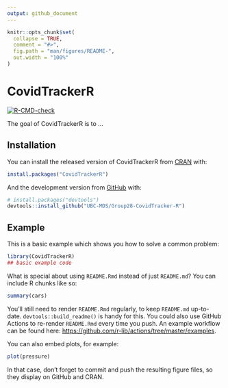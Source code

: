 ```yaml
---
output: github_document
---
```


<!-- README.md is generated from README.Rmd. Please edit that file -->

```r
knitr::opts_chunk$set(
  collapse = TRUE,
  comment = "#>",
  fig.path = "man/figures/README-",
  out.width = "100%"
)
```

# CovidTrackerR

<!-- badges: start -->
[![R-CMD-check](https://github.com/UBC-MDS/Group28-CovidTracker-R/workflows/R-CMD-check/badge.svg)](https://github.com/UBC-MDS/Group28-CovidTracker-R/actions)
<!-- badges: end -->

The goal of CovidTrackerR is to ...

## Installation

You can install the released version of CovidTrackerR from [CRAN](https://CRAN.R-project.org) with:

``` r
install.packages("CovidTrackerR")
```

And the development version from [GitHub](https://github.com/) with:

``` r
# install.packages("devtools")
devtools::install_github("UBC-MDS/Group28-CovidTracker-R")
```
## Example

This is a basic example which shows you how to solve a common problem:

```r
library(CovidTrackerR)
## basic example code
```

What is special about using `README.Rmd` instead of just `README.md`? You can include R chunks like so:

```r
summary(cars)
```

You'll still need to render `README.Rmd` regularly, to keep `README.md` up-to-date. `devtools::build_readme()` is handy for this. You could also use GitHub Actions to re-render `README.Rmd` every time you push. An example workflow can be found here: <https://github.com/r-lib/actions/tree/master/examples>.

You can also embed plots, for example:

```r
plot(pressure)
```

In that case, don't forget to commit and push the resulting figure files, so they display on GitHub and CRAN.
